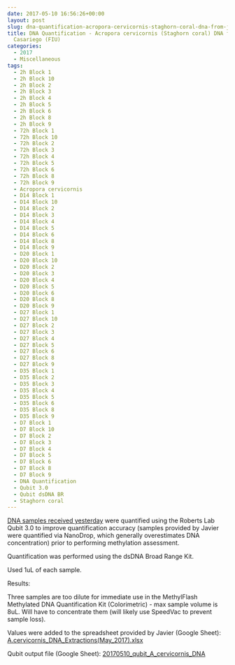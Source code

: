 ```yaml
---
date: 2017-05-10 16:56:26+00:00
layout: post
slug: dna-quantification-acropora-cervicornis-staghorn-coral-dna-from-javier-casariego-fiu
title: DNA Quantification - Acropora cervicornis (Staghorn coral) DNA from Javier
  Casariego (FIU)
categories:
  - 2017
  - Miscellaneous
tags:
  - 2h Block 1
  - 2h Block 10
  - 2h Block 2
  - 2h Block 3
  - 2h Block 4
  - 2h Block 5
  - 2h Block 6
  - 2h Block 8
  - 2h Block 9
  - 72h Block 1
  - 72h Block 10
  - 72h Block 2
  - 72h Block 3
  - 72h Block 4
  - 72h Block 5
  - 72h Block 6
  - 72h Block 8
  - 72h Block 9
  - Acropora cervicornis
  - D14 Block 1
  - D14 Block 10
  - D14 Block 2
  - D14 Block 3
  - D14 Block 4
  - D14 Block 5
  - D14 Block 6
  - D14 Block 8
  - D14 Block 9
  - D20 Block 1
  - D20 Block 10
  - D20 Block 2
  - D20 Block 3
  - D20 Block 4
  - D20 Block 5
  - D20 Block 6
  - D20 Block 8
  - D20 Block 9
  - D27 Block 1
  - D27 Block 10
  - D27 Block 2
  - D27 Block 3
  - D27 Block 4
  - D27 Block 5
  - D27 Block 6
  - D27 Block 8
  - D27 Block 9
  - D35 Block 1
  - D35 Block 2
  - D35 Block 3
  - D35 Block 4
  - D35 Block 5
  - D35 Block 6
  - D35 Block 8
  - D35 Block 9
  - D7 Block 1
  - D7 Block 10
  - D7 Block 2
  - D7 Block 3
  - D7 Block 4
  - D7 Block 5
  - D7 Block 6
  - D7 Block 8
  - D7 Block 9
  - DNA Quantification
  - Qubit 3.0
  - Qubit dsDNA BR
  - Staghorn coral
---
```


[DNA samples received yesterday](https://robertslab.github.io/sams-notebook/2017/05/09/samples-received-acropora-cervicornis-staghorn-coral-dna-from-javier-casariego-fiu.html) were quantified using the Roberts Lab Qubit 3.0 to improve quantification accuracy (samples provided by Javier were quantified via NanoDrop, which generally overestimates DNA concentration) prior to performing methylation assessment.

Quantification was performed using the dsDNA Broad Range Kit.

Used 1uL of each sample.

Results:

Three samples are too dilute for immediate use in the MethylFlash Methylated DNA Quantification Kit (Colorimetric) - max sample volume is 8uL. Will have to concentrate them (will likely use SpeedVac to prevent sample loss).

Values were added to the spreadsheet provided by Javier (Google Sheet): [A.cervicornis_DNA_Extractions(May_2017).xlsx](https://docs.google.com/spreadsheets/d/1VOZI7LkzBx6tm0RsQQicRNOCKMf83wZb4CMWcdukXgQ/edit?usp=sharing)

Qubit output file (Google Sheet): [20170510_qubit_A_cervicornis_DNA](https://docs.google.com/spreadsheets/d/1p0S4fUjKqjbvP_GozzCEfxc_y7oah2rmYy0YqFNofxs/edit?usp=sharing)


